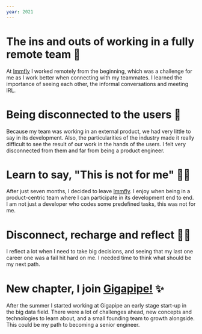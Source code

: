 ```yaml
---
year: 2021
---
```


# The ins and outs of working in a fully remote team 🏡

At [Immfly](https://immfly.com) I worked remotely from the beginning, which was a challenge for me as I work better when connecting with my teammates. I learned the importance of seeing each other, the informal conversations and meeting IRL.

# Being disconnected to the users 👥

Because my team was working in an external product, we had very little to say in its development. Also, the particularities of the industry made it really difficult to see the result of our work in the hands of the users. I felt very disconnected from them and far from being a product engineer.

# Learn to say, "This is not for me" 🙅‍♂️

After just seven months, I decided to leave [Immfly](https://immfly.com). I enjoy when being in a product-centric team where I can participate in its development end to end. I am not just a developer who codes some predefined tasks, this was not for me.

# Disconnect, recharge and reflect 🧘‍♂️

I reflect a lot when I need to take big decisions, and seeing that my last one career one was a fail hit hard on me. I needed time to think what should be my next path.

# New chapter, I join [Gigapipe!](https://gigapipe.com/) ✨

After the summer I started working at Gigapipe an early stage start-up in the big data field. There were a lot of challenges ahead, new concepts and technologies to learn about, and a small founding team to growth alongside. This could be my path to becoming a senior engineer.
